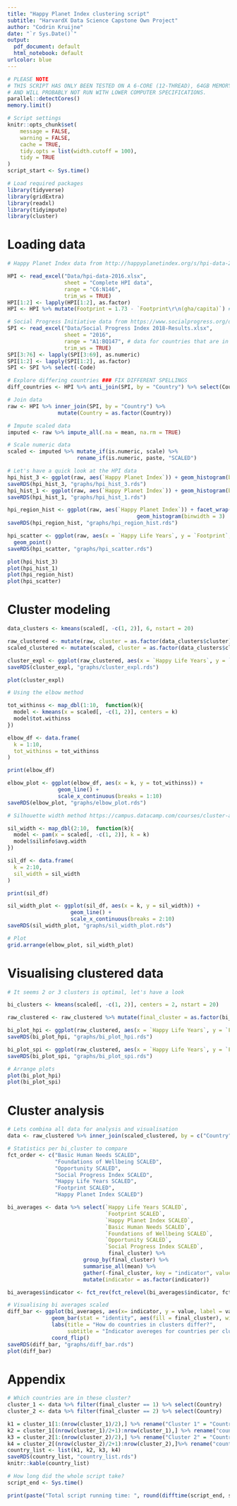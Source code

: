 ```yaml
---
title: "Happy Planet Index clustering script"
subtitle: "HarvardX Data Science Capstone Own Project"
author: "Codrin Kruijne"
date: "`r Sys.Date()`"
output:
  pdf_document: default
  html_notebook: default
urlcolor: blue
---
```


```r
# PLEASE NOTE
# THIS SCRIPT HAS ONLY BEEN TESTED ON A 6-CORE (12-THREAD), 64GB MEMORY MACHINE
# AND WILL PROBABLY NOT RUN WITH LOWER COMPUTER SPECIFICATIONS.
parallel::detectCores()
memory.limit()

# Script settings
knitr::opts_chunk$set(
	message = FALSE,
	warning = FALSE,
	cache = TRUE,
	tidy.opts = list(width.cutoff = 100),
	tidy = TRUE
)
script_start <- Sys.time()

# Load required packages
library(tidyverse)
library(gridExtra)
library(readxl)
library(tidyimpute)
library(cluster)
```

# Loading data

```r
# Happy Planet Index data from http://happyplanetindex.org/s/hpi-data-2016.xlsx retrieved on 2019-06-01

HPI <- read_excel("Data/hpi-data-2016.xlsx",
                  sheet = "Complete HPI data",
                  range = "C6:N146",
                  trim_ws = TRUE)
HPI[1:2] <- lapply(HPI[1:2], as.factor)
HPI <- HPI %>% mutate(Footprint = 1.73 - `Footprint\r\n(gha/capita)`) # Calculate net footprint by subtracting it from global biocapacity.

# Social Progress Initiative data from https://www.socialprogress.org/download retrieved in 2019-06-01
SPI <- read_excel("Data/Social Progress Index 2018-Results.xlsx",
                  sheet = "2016",
                  range = "A1:BQ147", # data for countries that are in the index
                  trim_ws = TRUE)
SPI[3:76] <- lapply(SPI[3:69], as.numeric)
SPI[1:2] <- lapply(SPI[1:2], as.factor)
SPI <- SPI %>% select(-Code)

```


```r

# Explore differing countries ### FIX DIFFERENT SPELLINGS
diff_countries <- HPI %>% anti_join(SPI, by = "Country") %>% select(Country)

# Join data
raw <- HPI %>% inner_join(SPI, by = "Country") %>%
                mutate(Country = as.factor(Country))

# Impute scaled data
imputed <- raw %>% impute_all(.na = mean, na.rm = TRUE)

# Scale numeric data
scaled <- imputed %>% mutate_if(is.numeric, scale) %>%
                      rename_if(is.numeric, paste, "SCALED")


```


```r

# Let's have a quick look at the HPI data
hpi_hist_3 <- ggplot(raw, aes(`Happy Planet Index`)) + geom_histogram(binwidth = 3)
saveRDS(hpi_hist_3, "graphs/hpi_hist_3.rds")
hpi_hist_1 <- ggplot(raw, aes(`Happy Planet Index`)) + geom_histogram(binwidth = 1)
saveRDS(hpi_hist_1, "graphs/hpi_hist_1.rds")

hpi_region_hist <- ggplot(raw, aes(`Happy Planet Index`)) + facet_wrap(~Region) + 
                                         geom_histogram(binwidth = 3)
saveRDS(hpi_region_hist, "graphs/hpi_region_hist.rds")

hpi_scatter <- ggplot(raw, aes(x = `Happy Life Years`, y = `Footprint`, size = `Happy Planet Index`, color = `Region`)) +
  geom_point()
saveRDS(hpi_scatter, "graphs/hpi_scatter.rds")

plot(hpi_hist_3)
plot(hpi_hist_1)
plot(hpi_region_hist)
plot(hpi_scatter)

```

# Cluster modeling

```r
data_clusters <- kmeans(scaled[, -c(1, 2)], 6, nstart = 20)

raw_clustered <- mutate(raw, cluster = as.factor(data_clusters$cluster))
scaled_clustered <- mutate(scaled, cluster = as.factor(data_clusters$cluster))

cluster_expl <- ggplot(raw_clustered, aes(x = `Happy Life Years`, y = `Footprint`, size = `Happy Planet Index`, color = cluster)) + geom_point()
saveRDS(cluster_expl, "graphs/cluster_expl.rds")

plot(cluster_expl)
```

```r

# Using the elbow method

tot_withinss <- map_dbl(1:10,  function(k){
  model <- kmeans(x = scaled[, -c(1, 2)], centers = k)
  model$tot.withinss
})

elbow_df <- data.frame(
  k = 1:10,
  tot_withinss = tot_withinss
)

print(elbow_df)

elbow_plot <- ggplot(elbow_df, aes(x = k, y = tot_withinss)) +
                geom_line() +
                scale_x_continuous(breaks = 1:10)
saveRDS(elbow_plot, "graphs/elbow_plot.rds")

# Silhouette width method https://campus.datacamp.com/courses/cluster-analysis-in-r/k-means-clustering?ex=8

sil_width <- map_dbl(2:10,  function(k){
  model <- pam(x = scaled[, -c(1, 2)], k = k)
  model$silinfo$avg.width
})

sil_df <- data.frame(
  k = 2:10,
  sil_width = sil_width
)

print(sil_df)

sil_width_plot <- ggplot(sil_df, aes(x = k, y = sil_width)) +
                    geom_line() +
                    scale_x_continuous(breaks = 2:10)
saveRDS(sil_width_plot, "graphs/sil_width_plot.rds")

# Plot
grid.arrange(elbow_plot, sil_width_plot)

```

# Visualising clustered data

```r

# It seems 2 or 3 clusters is optimal, let's have a look

bi_clusters <- kmeans(scaled[, -c(1, 2)], centers = 2, nstart = 20)

raw_clustered <- raw_clustered %>% mutate(final_cluster = as.factor(bi_clusters$cluster))

bi_plot_hpi <- ggplot(raw_clustered, aes(x = `Happy Life Years`, y = `Footprint`, size = `Happy Planet Index`, color = final_cluster)) + geom_point()
saveRDS(bi_plot_hpi, "graphs/bi_plot_hpi.rds")

bi_plot_spi <- ggplot(raw_clustered, aes(x = `Happy Life Years`, y = `Footprint`, size = `Social Progress Index`, color = final_cluster)) + geom_point()
saveRDS(bi_plot_spi, "graphs/bi_plot_spi.rds")

# Arrange plots
plot(bi_plot_hpi)
plot(bi_plot_spi)
```

# Cluster analysis

```r
# Lets combina all data for analysis and visualisation
data <- raw_clustered %>% inner_join(scaled_clustered, by = c("Country", "Region"))

# Statistics per bi_cluster to compare
fct_order <- c("Basic Human Needs SCALED",    
               "Foundations of Wellbeing SCALED",
               "Opportunity SCALED",
               "Social Progress Index SCALED",
               "Happy Life Years SCALED",
               "Footprint SCALED",
               "Happy Planet Index SCALED")

bi_averages <- data %>% select(`Happy Life Years SCALED`,
                               `Footprint SCALED`,
                               `Happy Planet Index SCALED`,
                               `Basic Human Needs SCALED`,
                               `Foundations of Wellbeing SCALED`,
                               `Opportunity SCALED`,
                               `Social Progress Index SCALED`,
                                final_cluster) %>%
                        group_by(final_cluster) %>%
                        summarise_all(mean) %>%
                        gather(-final_cluster, key = "indicator", value = "value") %>%
                        mutate(indicator = as.factor(indicator))

bi_averages$indicator <- fct_rev(fct_relevel(bi_averages$indicator, fct_order))

# Visualising bi averages scaled
diff_bar <- ggplot(bi_averages, aes(x= indicator, y = value, label = value)) + 
              geom_bar(stat = "identity", aes(fill = final_cluster), width = 0.5)  +
              labs(title = "How do countries in clusters differ?",
                   subtitle = "Indicator avereges for countries per cluster") +
              coord_flip()
saveRDS(diff_bar, "graphs/diff_bar.rds")
plot(diff_bar)
```
# Appendix

```r
# Which countries are in these cluster?
cluster_1 <- data %>% filter(final_cluster == 1) %>% select(Country)
cluster_2 <- data %>% filter(final_cluster == 2) %>% select(Country)

k1 = cluster_1[1:(nrow(cluster_1)/2),] %>% rename("Cluster 1" = "Country")
k2 = cluster_1[(nrow(cluster_1)/2+1):nrow(cluster_1),] %>% rename("countries" = "Country")
k3 = cluster_2[1:(nrow(cluster_2)/2),] %>% rename("Cluster 2" = "Country")
k4 = cluster_2[(nrow(cluster_2)/2+1):nrow(cluster_2),]%>% rename("countries" = "Country")
country_list <- list(k1, k2, k3, k4)
saveRDS(country_list, "country_list.rds")
knitr::kable(country_list)

```

```r
# How long did the whole script take?
script_end <- Sys.time()

print(paste("Total script running time: ", round(difftime(script_end, script_start, units = "mins"), 1), " minutes"))
```